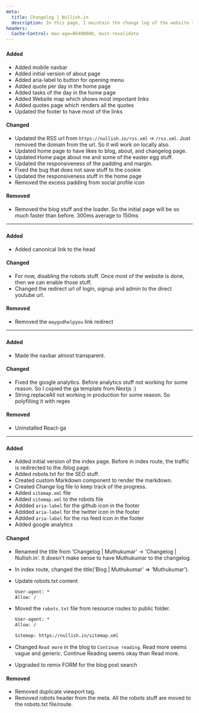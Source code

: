 ```yaml
---
meta:
  title: Changelog | Nullish.in
  description: In this page, I maintain the change log of the website to keep track of the progress and for others to see the progress of my site
headers:
  Cache-Control: max-age=86400000, must-revalidate
---
```



### <Date date="2021-12-24" className="text-md md:text-xl" />

#### Added

- Added mobile navbar
- Added initial version of about page
- Added aria-label to button for opening menu
- Added quote per day in the home page
- Added tasks of the day in the home page
- Added Website map which shows most important links
- Added quotes page which renders all the quotes
- Updated the footer to have most of the links

#### Changed

- Updated the RSS url from `https://nullish.in/rss.xml` -> `/rss.xml`. Just removed the domain from the url. So it will work on locally also.
- Updated home page to have likes to blog, about, and changelog page.
- Updated Home page about me and some of the easter egg stuff.
- Updated the responsiveness of the padding and margin.
- Fixed the bug that does not save stuff to the cookie
- Updated the responsiveness stuff in the home page
- Removed the excess padding from social profile icon

#### Removed

- Removed the blog stuff and the loader. So the initial page will be so much faster than before. 300ms average to 150ms

---

### <Date date="2021-12-23" className="text-md md:text-xl" />

#### Added

- Added canonical link to the head

#### Changed

- For now, disabling the robots stuff. Once most of the website is done, then we can enable those stuff.
- Changed the redirect url of login, signup and admin to the direct youtube url.

#### Removed

- Removed the `maygodhelpyou` link redirect

---

### <Date date="2021-12-22" className="text-md md:text-xl" />

#### Added

- Made the navbar almost transparent.

#### Changed

- Fixed the google analytics. Before analytics stuff not working for some reason. So I copied the ga template from Nextjs :)
- String.replaceAll not working in production for some reason. So polyfiliing it with regex

#### Removed

- Uninstalled React-ga

---

### <Date date="2021-12-21" className="text-md md:text-xl" />

#### Added

- Added initial version of the index page. Before in index route, the traffic is redirected to the /blog page.
- Added robots.txt for the SEO stuff.
- Created custom Markdown component to render the markdown.
- Created Change log file to keep track of the progress.
- Added `sitemap.xml` file
- Added `sitemap.xml` to the robots file
- Addded `aria-label` for the github icon in the footer
- Addded `aria-label` for the twitter icon in the footer
- Addded `aria-label` for the rss feed icon in the footer
- Added google analytics

#### Changed

- Renamed the title from 'Changelog | Muthukumar' -> 'Changelog | Nullish.in'. It doesn't make sense to have Muthukumar to the changelog.
- In index route, changed the title('Blog | Muthukumar' => 'Muthukumar').
- Update robots.txt content
  ```txt
  User-agent: *
  Allow: /
  ```
- Moved the `robots.txt` file from resource routes to public folder.

  ```txt
  User-agent: *
  Allow: /

  Sitemap: https://nullish.in/sitemap.xml
  ```

- Changed `Read more` in the blog to `Continue reading`. Read more seems vague and generic. Continue Reading seems okay than Read more.
- Upgraded to remix FORM for the blog post search

#### Removed

- Removed duplicate viewport tag.
- Removed robots header from the meta. All the robots stuff are moved to the robots.txt file/route.

```

```
